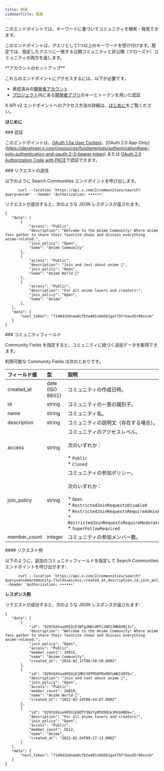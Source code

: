 ```yaml
---
title: 概要
sidebarTitle: 概要
---
```



このエンドポイントでは、キーワードに基づいてコミュニティを検索・発見できます。

このエンドポイントは、クエリとして1つ以上のキーワードを受け付けます。既定では、指定したクエリに一致する公開コミュニティと非公開（クローズド）コミュニティの両方を返します。

<Note>
  **アカウントのセットアップ**

  これらのエンドポイントにアクセスするには、以下が必要です。

  - 承認済みの[開発者アカウント](https://developer.x.com/en/portal/petition/essential/basic-info)
  - [プロジェクト](/ja/resources/fundamentals/projects)内にある[開発者アプリ](/ja/resources/fundamentals/developer-apps)のキーとトークンを用いた認証

  X API v2 エンドポイントへのアクセス方法の詳細は、[はじめに](/ja/x-api/getting-started/getting-access)をご覧ください。
</Note>

**はじめに**

<div id="authentication">
  ### 認証
</div>

このエンドポイントは、[OAuth 1.0a User Context](/ja/resources/fundamentals/authentication)、\[OAuth 2.0 App-Only]\(https://developer.x.com(/resources/fundamentals/authentication#app-only-authentication-and-oauth-2-0-bearer-token) または [OAuth 2.0 Authorization Code with PKCE](ja/resources/fundamentals/authentication#oauth-2-0-authorization-code-flow-with-pkce-2)で認証できます。
 

<div id="making-a-request">
  ### リクエストの送信
</div>

以下のように Search Communities エンドポイントを呼び出します。

```
      curl --location 'https://api.x.com/2/communities/search?query=anime' --header 'Authorization: ••••••'
```

リクエストが成功すると、次のような JSON レスポンスが返されます。

```
{
   "data": [
       {
           "access": "Public",
           "description": "Welcome to the Anime Community! Where anime fans gather to share their favorite shows and discuss everything anime-related.",
           "join_policy": "Open",
           "name": "Anime Community"
       },
       {
           "access": "Public",
           "description": "Join and text about anime 🥰",
           "join_policy": "Open",
           "name": "Anime World 🌸"
       },
       {
           "access": "Public",
           "description": "For all anime lovers and creators!",
           "join_policy": "Open",
           "name": "Anime"
       },
   ],
   "meta": {
       "next_token": "7140dibdnow9c7btw481s8m561gat797rboud5r80xvzm"
   }
}
```

<div id="community-fields">
  ### コミュニティフィールド
</div>

Community Fields を指定すると、コミュニティに紐づく追加データを取得できます。

利用可能な Community Fields は次のとおりです。

| フィールド値 | 型 | 説明 |     |
| :--- | :--- | :--- | :--- |
| created\_at | date (ISO 8601) | コミュニティの作成日時。 |     |
| id  | string | コミュニティの一意の識別子。 |     |
| name | string | コミュニティ名。 |     |
| description | string | コミュニティの説明文（存在する場合）。 |     |
| access | string | コミュニティのアクセスレベル。  <br />  <br />次のいずれか：<br /><br />\* `Public`<br />\* `Closed` |     |
| join\_policy | string | コミュニティの参加ポリシー。  <br />  <br />次のいずれか：<br /><br />\* `Open`<br />\* `RestrictedJoinRequestsDisabled`<br />\* `RestrictedJoinRequestsRequireAdminApproval`<br />\* `RestrictedJoinRequestsRequireModeratorApproval`<br />\* `SuperFollowRequired` |     |
| member\_count | integer | コミュニティの参加メンバー数。 |     |

<div id="example-request">
  #### リクエスト例
</div>

以下のように、追加のコミュニティフィールドを指定して Search Communities エンドポイントを呼び出せます:

```
      curl --location 'https://api.x.com/2/communities/search?query=anime&community.fields=access,created_at,description,id,join_policy,member_count,name' --header 'Authorization: ••••••'
```

**レスポンス例**

リクエストが成功すると、次のような JSON レスポンスが返されます:

```
{
   "data": [
       {
           "id": "Q29tbXVuaXR5OjE3NTg3NDc4MTc2NDI3MDA5MjI=",
           "description": "Welcome to the Anime Community! Where anime fans gather to share their favorite shows and discuss everything anime-related.",
           "join_policy": "Open",
           "access": "Public",
           "member_count": 39915,
           "name": "Anime Community",
           "created_at": "2024-02-17T06:58:50.000Z"
       },
       {
           "id": "Q29tbXVuaXR5OjE1MDY3OTM5NTMxMDYwNDI4OTE=",
           "description": "Join and text about anime 🥰",
           "join_policy": "Open",
           "access": "Public",
           "member_count": 26019,
           "name": "Anime World 🌸",
           "created_at": "2022-03-24T00:44:07.000Z"
       },
       {
           "id": "Q29tbXVuaXR5OjE0OTY3NzYyMTU5Mzk1MzQ4NDk=",
           "description": "For all anime lovers and creators!",
           "join_policy": "Open",
           "access": "Public",
           "member_count": 5612,
           "name": "Anime",
           "created_at": "2022-02-24T09:17:13.000Z"
       }
   ],
   "meta": {
       "next_token": "7140dibdnow9c7btw481s8m561gat797rboud5r80xvzm"
   }
}
```